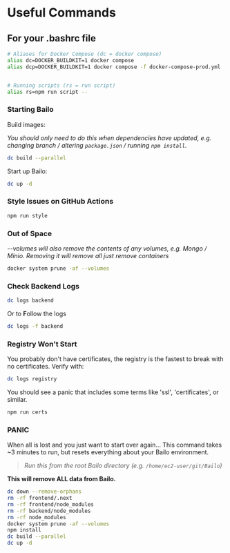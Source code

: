 
# Useful Commands

## For your .bashrc file

```bash
# Aliases for Docker Compose (dc = docker compose)
alias dc=DOCKER_BUILDKIT=1 docker compose
alias dcp=DOCKER_BUILDKIT=1 docker compose -f docker-compose-prod.yml


# Running scripts (rs = run script)
alias rs=npm run script --
```

### Starting Bailo

Build images:

_You should only need to do this when dependencies have updated, e.g. changing branch / altering `package.json` /
running `npm install`._

```bash
dc build --parallel
```

Start up Bailo:

```bash
dc up -d
```

### Style Issues on GitHub Actions

```bash
npm run style
```

### Out of Space

_--volumes will also remove the contents of any volumes, e.g. Mongo / Minio. Removing it will remove all just remove
containers_

```bash
docker system prune -af --volumes
```

### Check Backend Logs

```bash
dc logs backend
```

Or to **F**ollow the logs

```bash
dc logs -f backend
```

### Registry Won't Start

You probably don't have certificates, the registry is the fastest to break with no certificates. Verify with:

```bash
dc logs registry
```

You should see a panic that includes some terms like 'ssl', 'certificates', or similar.

```bash
npm run certs
```

### PANIC

When all is lost and you just want to start over again... This command takes ~3 minutes to run, but resets everything
about your Bailo environment.

> _Run this from the root Bailo directory (e.g. `/home/ec2-user/git/Bailo`)_

**This will remove ALL data from Bailo.**

```bash
dc down --remove-orphans
rm -rf frontend/.next
rm -rf frontend/node_modules
rm -rf backend/node_modules
rm -rf node_modules
docker system prune -af --volumes
npm install
dc build --parallel
dc up -d
```

